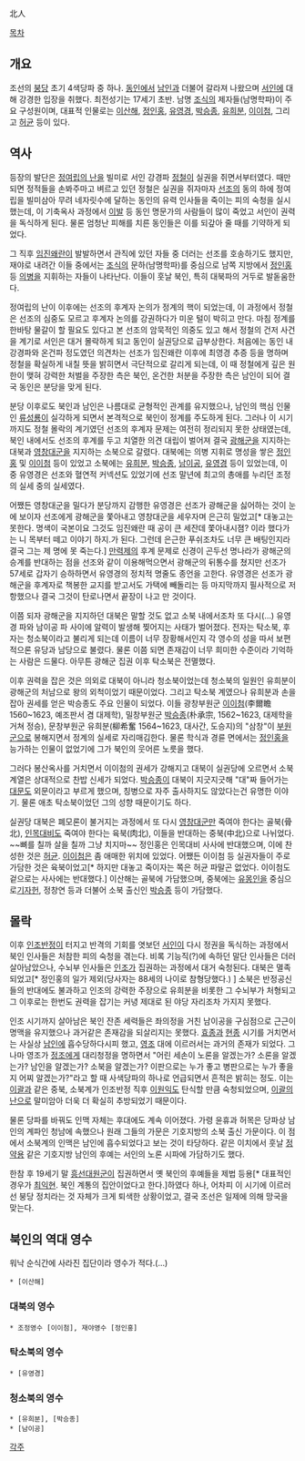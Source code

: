 北人

[[목차]]

== 개요 ==

조선의 [[붕당]] 초기 4색당파 중 하나. [[동인]]에서 [[남인]]과 더불어 갈라져 나왔으며 [[서인]]에 대해 강경한 입장을 취했다. 최전성기는 17세기 초반. 남명 [[조식]]의 제자들(남명학파)이 주요 구성원이며, 대표적 인물로는 [[이산해]], [[정인홍]], [[유영경]], [[박승종]], [[유희분]], [[이이첨]], 그리고 [[허균]] 등이 있다.
 
== 역사 ==

등장의 발단은 [[정여립의 난]]을 빌미로 서인 강경파 [[정철]]이 실권을 쥐면서부터였다. 때만 되면 정적들을 손봐주마고 벼르고 있던 정철은 실권을 쥐자마자 [[선조]]의 동의 하에 정여립을 빌미삼아 무려 네자릿수에 달하는 동인의 유력 인사들을 죽이는 피의 숙청을 실시했는데, 이 기축옥사 과정에서 [[이발]] 등 동인 명문가의 사람들이 많이 죽었고 서인이 권력을 독식하게 된다. 물론 엄청난 피해를 치른 동인들은 이를 되갚아 줄 때를 기약하게 되었다.

그 직후 [[임진왜란]]이 발발하면서 관직에 있던 자들 중 더러는 선조를 호송하기도 했지만, 재야로 내려간 이들 중에서는 [[조식]]의 문하(남명학파)를 중심으로 남쪽 지방에서 [[정인홍]] 등 [[의병]]을 지휘하는 자들이 나타난다. 이들이 훗날 북인, 특히 대북파의 거두로 발돋움한다.

정여립의 난이 이후에는 선조의 후계자 논의가 정계의 핵이 되었는데, 이 과정에서 정철은 선조의 심중도 모르고 후계자 논의를 강권하다가 미운 털이 박히고 만다. 마침 정계를 한바탕 물갈이 할 필요도 있다고 본 선조의 암묵적인 의중도 있고 해서 정철의 건저 사건을 계기로 서인은 대거 몰락하게 되고 동인이 실권당으로 급부상한다. 처음에는 동인 내 강경파와 온건파 정도였던 의견차는 선조가 임진왜란 이후에 최영경 추증 등을 명하며 정철을 확실하게 내칠 뜻을 밝히면서 극단적으로 갈리게 되는데, 이 때 정철에게 깊은 원한이 맺혀 강력한 처벌을 주장한 측은 북인, 온건한 처분을 주장한 측은 남인이 되어 결국 동인은 분당을 맞게 된다.

분당 이후로도 북인과 남인은 나름대로 균형적인 관계를 유지했으나, 남인의 핵심 인물인 [[류성룡]]이 실각하게 되면서 본격적으로 북인이 정계를 주도하게 된다. 그러나 이 시기까지도 정철 몰락의 계기였던 선조의 후계자 문제는 여전히 정리되지 못한 상태였는데, 북인 내에서도 선조의 후계를 두고 치열한 의견 대립이 벌어져 결국 [[광해군]]을 지지하는 대북과 [[영창대군]]을 지지하는 소북으로 갈렸다. 대북에는 의병 지휘로 명성을 쌓은 [[정인홍]] 및 [[이이첨]] 등이 있었고 소북에는 [[유희분]], [[박승종]], [[남이공]], [[유영경]] 등이 있었는데, 이 중 유영경은 선조와 혈연적 커넥션도 있었기에 선조 말년에 최고의 총애를 누리던 조정의 실세 중의 실세였다.

어쨌든 영창대군을 밀다가 분당까지 감행한 유영경은 선조가 광해군을 싫어하는 것이 눈에 보이자 선조에게 광해군을 쫓아내고 영창대군을 세우자며 은근히 밀었고[* 대놓고는 못한다. 명색이 국본이요 그것도 임진왜란 때 공이 큰 세잔데 쫓아내시졈? 이라 했다가는 니 목부터 떼고 이야기 하지.가 된다. 그런데 은근한 푸쉬조차도 너무 큰 배팅인지라 결국 그는 제 명에 못 죽는다.] [[만력제]]의 후계 문제로 신경이 곤두선 명나라가 광해군의 승계를 반대하는 점을 선조와 같이 이용해먹으면서 광해군의 뒤통수를 쳤지만 선조가 57세로 갑자기 승하하면서 유영경의 정치적 명줄도 종언을 고한다. 유영경은 선조가 광해군을 후계자로 책봉한 교지를 받고서도 가택에 빼돌리는 등 마지막까지 필사적으로 저항했으나 결국 그것이 탄로나면서 끝장이 나고 만 것이다.

이쯤 되자 광해군을 지지하던 대북은 말할 것도 없고 소북 내에서조차 또 다시(…) 유영경 파와 남이공 파 사이에 알력이 발생해 찢어지는 사태가 벌어졌다. 전자는 탁소북, 후자는 청소북이라고 불리게 되는데 이름이 너무 장황해서인지 각 영수의 성을 따서 보편적으론 유당과 남당으로 불렸다. 물론 이쯤 되면 존재감이 너무 희미한 수준이라 기억하는 사람은 드물다. 아무튼 광해군 집권 이후 탁소북은 전멸했다.

이후 권력을 잡은 것은 의외로 대북이 아니라 청소북이었는데 청소북의 일원인 유희분이 광해군의 처남으로 왕의 외척이었기 때문이었다. 그리고 탁소북 계였으나 유희분과 손을 잡아 권세를 얻은 박승종도 주요 인물이 되었다. 이들 광창부원군 [[이이첨]](李爾瞻 1560~1623, 예조판서 겸 대제학), 밀창부원군 [[박승종]](朴承宗, 1562~1623, 대제학을 거쳐 정승), 문창부원군 유희분(柳希奮 1564~1623, 대사간, 도승지)의 "삼창"이 [[부원군]]으로 봉해지면서 정계의 실세로 자리매김한다. 물론 학식과 경륜 면에서는 [[정인홍]]을 능가하는 인물이 없었기에 그가 북인의 웃어른 노릇을 했다.

그러다 봉산옥사를 거치면서 이이첨의 권세가 강해지고 대북이 실권당에 오르면서 소북 계열은 상대적으로 찬밥 신세가 되었다. [[박승종]]이 대북이 지긋지긋해 "대"짜 들어가는 [[대문]]도 외문이라고 부르게 했으며, 칭병으로 자주 출사하지도 않았다는건 유명한 이야기. 물론 애초 탁소북이었던 그의 성향 때문이기도 하다.

실권당 대북은 폐모론이 불거지는 과정에서 또 다시 [[영창대군]]만 죽여야 한다는 골북(骨北), [[인목대비]]도 죽여야 한다는 육북(肉北), 이들을 반대하는 중북(中北)으로 나뉘었다. ~~뼈를 칠까 살을 칠까 그냥 치지마~~ 정인홍은 인목대비 사사에 반대했으며, 이에 찬성한 것은 [[허균]]. [[이이첨]]은 좀 애매한 위치에 있었다. 어쨌든 이이첨 등 실권자들이 주로 가담한 것은 육북이었고[* 하지만 대놓고 죽이자는 쪽은 허균 파말곤 없었다. 이이첨도 겉으로는 사사에는 반대했다.] 이산해는 골북에 가담했으며, 중북에는 [[유몽인]]을 중심으로[[기자헌]], 정창연 등과 더불어 소북 출신인 [[박승종]] 등이 가담했다.

== 몰락 ==

이후 [[인조반정]]이 터지고 반격의 기회를 엿보던 [[서인]]이 다시 정권을 독식하는 과정에서 북인 인사들은 처참한 피의 숙청을 겪는다. 비록 기능직(?)에 속하던 말단 인사들은 더러 살아남았으나, 수뇌부 인사들은 [[인조]]가 집권하는 과정에서 대거 숙청된다. 대북은 멸족되었고[* 정인홍의 일가 제외(당사자는 88세의 나이로 참형당했다.) ] 소북은 반정공신들의 반대에도 불과하고 인조의 강력한 주장으로 유희분을 비롯한 그 수뇌부가 처형되고 그 이후로는 한번도 권력을 잡기는 커녕 제대로 된 야당 자리조차 가지지 못했다.

인조 시기까지 살아남은 북인 잔존 세력들은 좌의정을 거친 남이공을 구심점으로 근근이 명맥을 유지했으나 과거같은 존재감을 되살리지는 못했다. [[효종]]과 [[현종]] 시기를 거치면서는 사실상 [[남인]]에 흡수당하다시피 했고, [[영조]] 대에 이르러서는 과거의 존재가 되었다. 그나마 영조가 [[정조]]에게 대리청정을 명하면서 "어린 세손이 노론을 알겠는가? 소론을 알겠는가? 남인을 알겠는가? 소북을 알겠는가? 이판으로는 누가 좋고 병판으로는 누가 좋을지 어찌 알겠는가?"라고 할 때 사색당파의 하나로 언급되면서 흔적은 밝히는 정도. 이는 [[이괄]]과 같은 중북, 소북계가 인조반정 직후 [[이원익]]도 탄식할 만큼 숙청되었으며, [[이괄의 난]]으로 말미암아 더욱 더 확실히 추방되었기 때문이다.

물론 당파를 바꿔도 인맥 자체는 후대에도 계속 이어졌다. 가령 윤휴과 허목은 당파상 남인의 계파인 청남에 속했으나 원래 그들의 가문은 기호지방의 소북 출신 가문이다. 이 점에서 소북계의 인맥은 남인에 흡수되었다고 보는 것이 타당하다. 같은 이치에서 훗날 [[정약용]] 같은 기호지방 남인의 후예는 서인의 노론 시파에 가담하기도 했다.

한참 후 19세기 말 [[흥선대원군]]이 집권하면서 옛 북인의 후예들을 제법 등용[* 대표적인 경우가 [[최익현]]. 북인 계통의 집안이었다고 한다.]하였다 하나, 어차피 이 시기에 이르러선 붕당 정치라는 것 자체가 크게 퇴색한 상황이었고, 결국 조선은 일제에 의해 망국을 맞는다.

== 북인의 역대 영수 ==

워낙 순식간에 사라진 집단이라 영수가 적다.(...)

 * [이산해]

=== 대북의 영수 ===

 * 조정영수 [이이첨], 재야영수 [정인홍]

=== 탁소북의 영수 ===
 
 * [유영경]

=== 청소북의 영수 ===

 * [유희분], [박승종]
 * [남이공]



[[각주]]

